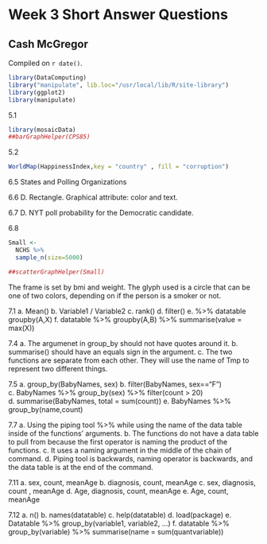 # Week 3 Short Answer Questions

## Cash McGregor

<!-- leave this material as is -->
Compiled on `r date()`.

```r
library(DataComputing)
library("manipulate", lib.loc="/usr/local/lib/R/site-library")
library(ggplot2)
library(manipulate)
```
<!-- put your content after this line -->
5.1
```r
library(mosaicData)
##barGraphHelper(CPS85)
```


5.2
```r
WorldMap(HappinessIndex,key = "country" , fill = "corruption")
```

6.5
States and Polling Organizations

6.6
D. Rectangle. Graphical attribute: color and text.

6.7
D. NYT poll probability for the Democratic candidate.

6.8
```r
Small <-
  NCHS %>%
  sample_n(size=5000)
```

```r
##scatterGraphHelper(Small)
``` 
The frame is set by bmi and weight. The glyph used is a circle that can be one of two colors, depending on if the person is a smoker or not.

7.1
a. Mean()
b. Variable1 / Variable2
c. rank()
d. filter()
e. %>% datatable groupby(A,X)
f. datatable %>% groupby(A,B) %>% summarise(value = max(X))

7.4
a. The argumenet in group_by should not have quotes around it. 
b. summarise() should have an equals sign in the argument.
c. The two functions are separate from each other. They will use the name of Tmp to represent two different things.

7.5
a. group_by(BabyNames, sex)
b. filter(BabyNames, sex=="F")
c. BabyNames %>% group_by(sex) %>% filter(count > 20)
d. summarise(BabyNames, total = sum(count))
e. BabyNames %>% group_by(name,count)

7.7
a. Using the piping tool %>% while using the name of the data table inside of the functions' arguments.
b. The functions do not have a data table to pull from because the first operator is naming the product of the functions.
c. It uses a naming argument in the middle of the chain of command.
d. Piping tool is backwards, naming operator is backwards, and the data table is at the end of the command. 

7.11
a. sex, count, meanAge
b. diagnosis, count, meanAge
c. sex, diagnosis, count , meanAge
d. Age, diagnosis, count, meanAge
e. Age, count, meanAge

7.12
a. n()
b. names(datatable)
c. help(datatable)
d. load(package)
e. Datatable %>% group_by(variable1, variable2, ...)
f. datatable %>% group_by(variable) %>% summarise(name = sum(quantvariable))
